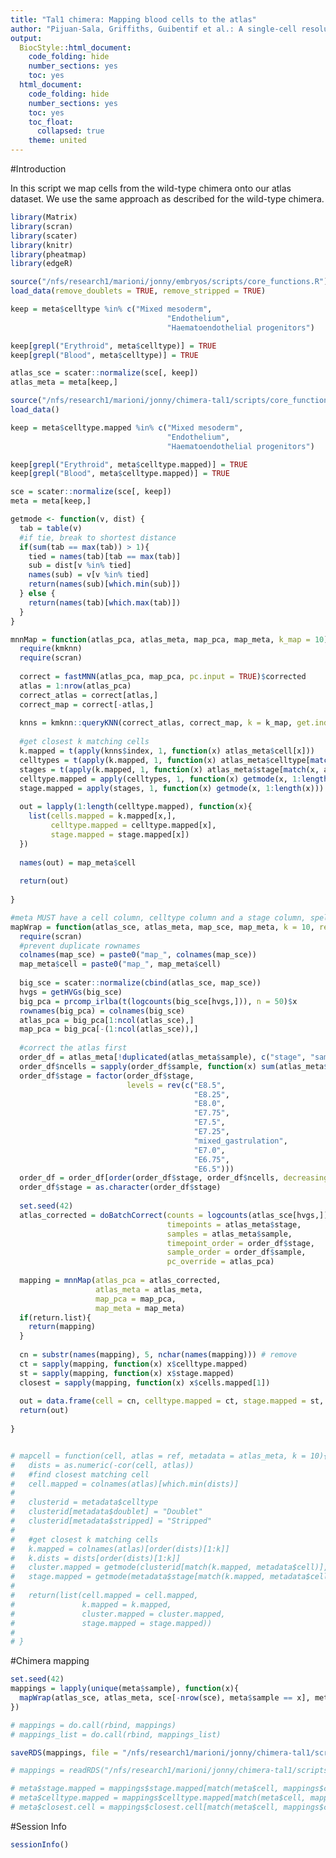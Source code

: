 ```yaml
---
title: "Tal1 chimera: Mapping blood cells to the atlas"
author: "Pijuan-Sala, Griffiths, Guibentif et al.: A single-cell resolution molecular roadmap from mouse gastrulation to early organogenesis."
output:
  BiocStyle::html_document:
    code_folding: hide
    number_sections: yes
    toc: yes  
  html_document:
    code_folding: hide
    number_sections: yes
    toc: yes
    toc_float:
      collapsed: true
    theme: united
---
```

#Introduction

In this script we map cells from the wild-type chimera onto our atlas dataset. We use the same approach as described for the wild-type chimera.

```r
library(Matrix)
library(scran)
library(scater)
library(knitr)
library(pheatmap)
library(edgeR)

source("/nfs/research1/marioni/jonny/embryos/scripts/core_functions.R")
load_data(remove_doublets = TRUE, remove_stripped = TRUE)

keep = meta$celltype %in% c("Mixed mesoderm",
                                   "Endothelium",
                                   "Haematoendothelial progenitors")

keep[grepl("Erythroid", meta$celltype)] = TRUE
keep[grepl("Blood", meta$celltype)] = TRUE

atlas_sce = scater::normalize(sce[, keep])
atlas_meta = meta[keep,]

source("/nfs/research1/marioni/jonny/chimera-tal1/scripts/core_functions.R")
load_data()

keep = meta$celltype.mapped %in% c("Mixed mesoderm",
                                   "Endothelium",
                                   "Haematoendothelial progenitors")

keep[grepl("Erythroid", meta$celltype.mapped)] = TRUE
keep[grepl("Blood", meta$celltype.mapped)] = TRUE

sce = scater::normalize(sce[, keep])
meta = meta[keep,]

```


```r
getmode <- function(v, dist) {
  tab = table(v)
  #if tie, break to shortest distance
  if(sum(tab == max(tab)) > 1){
    tied = names(tab)[tab == max(tab)]
    sub = dist[v %in% tied]
    names(sub) = v[v %in% tied]
    return(names(sub)[which.min(sub)])
  } else {
    return(names(tab)[which.max(tab)])
  }
}

mnnMap = function(atlas_pca, atlas_meta, map_pca, map_meta, k_map = 10){
  require(kmknn)
  require(scran)
  
  correct = fastMNN(atlas_pca, map_pca, pc.input = TRUE)$corrected
  atlas = 1:nrow(atlas_pca)
  correct_atlas = correct[atlas,]
  correct_map = correct[-atlas,]
  
  knns = kmknn::queryKNN(correct_atlas, correct_map, k = k_map, get.index = TRUE, get.distance = FALSE)
  
  #get closest k matching cells
  k.mapped = t(apply(knns$index, 1, function(x) atlas_meta$cell[x]))
  celltypes = t(apply(k.mapped, 1, function(x) atlas_meta$celltype[match(x, atlas_meta$cell)]))
  stages = t(apply(k.mapped, 1, function(x) atlas_meta$stage[match(x, atlas_meta$cell)]))
  celltype.mapped = apply(celltypes, 1, function(x) getmode(x, 1:length(x)))
  stage.mapped = apply(stages, 1, function(x) getmode(x, 1:length(x)))
  
  out = lapply(1:length(celltype.mapped), function(x){
    list(cells.mapped = k.mapped[x,],
         celltype.mapped = celltype.mapped[x],
         stage.mapped = stage.mapped[x])
  })
  
  names(out) = map_meta$cell
  
  return(out)
  
}

#meta MUST have a cell column, celltype column and a stage column, spelled exactly like that
mapWrap = function(atlas_sce, atlas_meta, map_sce, map_meta, k = 10, return.list = FALSE){
  require(scran)
  #prevent duplicate rownames
  colnames(map_sce) = paste0("map_", colnames(map_sce))
  map_meta$cell = paste0("map_", map_meta$cell)
  
  big_sce = scater::normalize(cbind(atlas_sce, map_sce))
  hvgs = getHVGs(big_sce)
  big_pca = prcomp_irlba(t(logcounts(big_sce[hvgs,])), n = 50)$x
  rownames(big_pca) = colnames(big_sce) 
  atlas_pca = big_pca[1:ncol(atlas_sce),]
  map_pca = big_pca[-(1:ncol(atlas_sce)),]
  
  #correct the atlas first
  order_df = atlas_meta[!duplicated(atlas_meta$sample), c("stage", "sample")]
  order_df$ncells = sapply(order_df$sample, function(x) sum(atlas_meta$sample == x))
  order_df$stage = factor(order_df$stage, 
                          levels = rev(c("E8.5", 
                                         "E8.25", 
                                         "E8.0", 
                                         "E7.75", 
                                         "E7.5", 
                                         "E7.25", 
                                         "mixed_gastrulation", 
                                         "E7.0", 
                                         "E6.75", 
                                         "E6.5")))
  order_df = order_df[order(order_df$stage, order_df$ncells, decreasing = TRUE),]
  order_df$stage = as.character(order_df$stage)
  
  set.seed(42)
  atlas_corrected = doBatchCorrect(counts = logcounts(atlas_sce[hvgs,]), 
                                   timepoints = atlas_meta$stage, 
                                   samples = atlas_meta$sample, 
                                   timepoint_order = order_df$stage, 
                                   sample_order = order_df$sample, 
                                   pc_override = atlas_pca)
  
  mapping = mnnMap(atlas_pca = atlas_corrected,
                   atlas_meta = atlas_meta,
                   map_pca = map_pca,
                   map_meta = map_meta)
  if(return.list){
    return(mapping)
  }
  
  cn = substr(names(mapping), 5, nchar(names(mapping))) # remove 
  ct = sapply(mapping, function(x) x$celltype.mapped)
  st = sapply(mapping, function(x) x$stage.mapped)
  closest = sapply(mapping, function(x) x$cells.mapped[1])
  
  out = data.frame(cell = cn, celltype.mapped = ct, stage.mapped = st, closest.cell = closest)
  return(out)
  
}


# mapcell = function(cell, atlas = ref, metadata = atlas_meta, k = 10){
#   dists = as.numeric(-cor(cell, atlas))
#   #find closest matching cell
#   cell.mapped = colnames(atlas)[which.min(dists)]
# 
#   clusterid = metadata$celltype
#   clusterid[metadata$doublet] = "Doublet"
#   clusterid[metadata$stripped] = "Stripped"
# 
#   #get closest k matching cells
#   k.mapped = colnames(atlas)[order(dists)[1:k]]
#   k.dists = dists[order(dists)[1:k]]
#   cluster.mapped = getmode(clusterid[match(k.mapped, metadata$cell)], k.dists)
#   stage.mapped = getmode(metadata$stage[match(k.mapped, metadata$cell)], k.dists)
# 
#   return(list(cell.mapped = cell.mapped,
#               k.mapped = k.mapped,
#               cluster.mapped = cluster.mapped,
#               stage.mapped = stage.mapped))
# 
# }

```


#Chimera mapping

```r
set.seed(42)
mappings = lapply(unique(meta$sample), function(x){
  mapWrap(atlas_sce, atlas_meta, sce[-nrow(sce), meta$sample == x], meta[meta$sample == x,], return.list = TRUE)
})

# mappings = do.call(rbind, mappings)
# mappings_list = do.call(rbind, mappings_list)

saveRDS(mappings, file = "/nfs/research1/marioni/jonny/chimera-tal1/scripts/map_blood/mapping_chimera.rds")

# mappings = readRDS("/nfs/research1/marioni/jonny/chimera-tal1/scripts/map_blood/mapping_chimera.rds")

# meta$stage.mapped = mappings$stage.mapped[match(meta$cell, mappings$cell)]
# meta$celltype.mapped = mappings$celltype.mapped[match(meta$cell, mappings$cell)]
# meta$closest.cell = mappings$closest.cell[match(meta$cell, mappings$cell)]

```


#Session Info
```r
sessionInfo()
```
